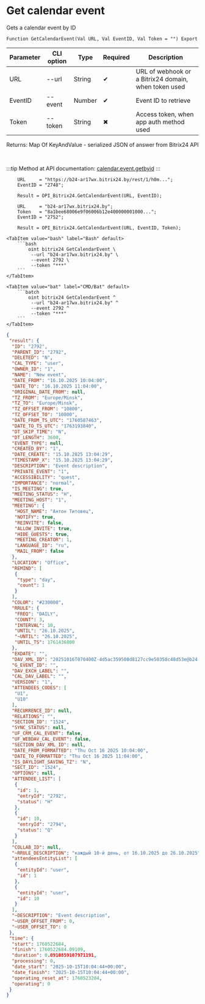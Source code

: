 ﻿---
sidebar_position: 3
description: Get calendar event and other functions to work with Bitrix24 in the Open Integration Package, a free open-source integration library for 1C:Enterprise 8, OneScript and CLI
keywords: [1C, 1С, 1С:Enterprise, 1С:Enterprise 8.3, API, Integration, Services, Exchange, OneScript, CLI, Bitrix24]
---


# Get calendar event
 Gets a calendar event by ID



`Function GetCalendarEvent(Val URL, Val EventID, Val Token = "") Export`

  | Parameter | CLI option | Type | Required | Description |
  |-|-|-|-|-|
  | URL | --url | String | &#x2714; | URL of webhook or a Bitrix24 domain, when token used |
  | EventID | --event | Number | &#x2714; | Event ID to retrieve |
  | Token | --token | String | &#x2716; | Access token, when app auth method used |

  
  Returns:  Map Of KeyAndValue - serialized JSON of answer from Bitrix24 API

<br/>

:::tip
Method at API documentation: [calendar.event.getbyid](https://apidocs.bitrix24.ru/api-reference/calendar/calendar-event/calendar-event-get-by-id.html)
:::
<br/>


```bsl title="1C:Enterprise/OneScript code example"
    URL     = "https://b24-ar17wx.bitrix24.by/rest/1/h0m...";
    EventID = "2748";

    Result = OPI_Bitrix24.GetCalendarEvent(URL, EventID);

    URL     = "b24-ar17wx.bitrix24.by";
    Token   = "8a1bee68006e9f06006b12e400000001000...";
    EventID = "2752";

    Result = OPI_Bitrix24.GetCalendarEvent(URL, EventID, Token);
```
 

 <Tabs>
  
    <TabItem value="bash" label="Bash" default>
        ```bash
            oint bitrix24 GetCalendarEvent \
             --url "b24-ar17wx.bitrix24.by" \
             --event 2792 \
             --token "***"
        ```
    </TabItem>
  
    <TabItem value="bat" label="CMD/Bat" default>
        ```batch
            oint bitrix24 GetCalendarEvent ^
             --url "b24-ar17wx.bitrix24.by" ^
             --event 2792 ^
             --token "***"
        ```
    </TabItem>
</Tabs>


```json title="Result"
{
 "result": {
  "ID": "2792",
  "PARENT_ID": "2792",
  "DELETED": "N",
  "CAL_TYPE": "user",
  "OWNER_ID": "1",
  "NAME": "New event",
  "DATE_FROM": "16.10.2025 10:04:00",
  "DATE_TO": "16.10.2025 11:04:00",
  "ORIGINAL_DATE_FROM": null,
  "TZ_FROM": "Europe/Minsk",
  "TZ_TO": "Europe/Minsk",
  "TZ_OFFSET_FROM": "10800",
  "TZ_OFFSET_TO": "10800",
  "DATE_FROM_TS_UTC": "1760587463",
  "DATE_TO_TS_UTC": "1763193840",
  "DT_SKIP_TIME": "N",
  "DT_LENGTH": 3600,
  "EVENT_TYPE": null,
  "CREATED_BY": "1",
  "DATE_CREATE": "15.10.2025 13:04:29",
  "TIMESTAMP_X": "15.10.2025 13:04:29",
  "DESCRIPTION": "Event description",
  "PRIVATE_EVENT": "1",
  "ACCESSIBILITY": "quest",
  "IMPORTANCE": "normal",
  "IS_MEETING": true,
  "MEETING_STATUS": "H",
  "MEETING_HOST": "1",
  "MEETING": {
   "HOST_NAME": "Антон Титовец",
   "NOTIFY": true,
   "REINVITE": false,
   "ALLOW_INVITE": true,
   "HIDE_GUESTS": true,
   "MEETING_CREATOR": 1,
   "LANGUAGE_ID": "ru",
   "MAIL_FROM": false
  },
  "LOCATION": "Office",
  "REMIND": [
   {
    "type": "day",
    "count": 1
   }
  ],
  "COLOR": "#230000",
  "RRULE": {
   "FREQ": "DAILY",
   "COUNT": 3,
   "INTERVAL": 10,
   "UNTIL": "26.10.2025",
   "~UNTIL": "26.10.2025",
   "UNTIL_TS": 1761436800
  },
  "EXDATE": "",
  "DAV_XML_ID": "20251016T070400Z-4d5ac359508d8127cc9e50358c48d53e@b24-ar17wx.bitrix24.by",
  "G_EVENT_ID": "",
  "DAV_EXCH_LABEL": "",
  "CAL_DAV_LABEL": "",
  "VERSION": "1",
  "ATTENDEES_CODES": [
   "U1",
   "U10"
  ],
  "RECURRENCE_ID": null,
  "RELATIONS": "",
  "SECTION_ID": "1524",
  "SYNC_STATUS": null,
  "UF_CRM_CAL_EVENT": false,
  "UF_WEBDAV_CAL_EVENT": false,
  "SECTION_DAV_XML_ID": null,
  "DATE_FROM_FORMATTED": "Thu Oct 16 2025 10:04:00",
  "DATE_TO_FORMATTED": "Thu Oct 16 2025 11:04:00",
  "IS_DAYLIGHT_SAVING_TZ": "N",
  "SECT_ID": "1524",
  "OPTIONS": null,
  "ATTENDEE_LIST": [
   {
    "id": 1,
    "entryId": "2792",
    "status": "H"
   },
   {
    "id": 10,
    "entryId": "2794",
    "status": "Q"
   }
  ],
  "COLLAB_ID": null,
  "~RRULE_DESCRIPTION": "каждый 10-й день, от 16.10.2025 до 26.10.2025",
  "attendeesEntityList": [
   {
    "entityId": "user",
    "id": 1
   },
   {
    "entityId": "user",
    "id": 10
   }
  ],
  "~DESCRIPTION": "Event description",
  "~USER_OFFSET_FROM": 0,
  "~USER_OFFSET_TO": 0
 },
 "time": {
  "start": 1760522684,
  "finish": 1760522684.09109,
  "duration": 0.0910859107971191,
  "processing": 0,
  "date_start": "2025-10-15T10:04:44+00:00",
  "date_finish": "2025-10-15T10:04:44+00:00",
  "operating_reset_at": 1760523284,
  "operating": 0
 }
}
```
